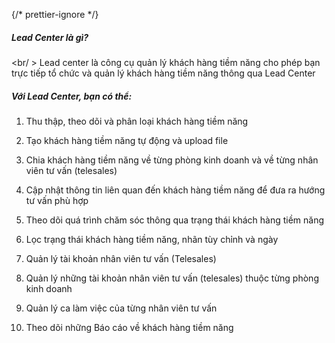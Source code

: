 {/* prettier-ignore */}
##### Lead Center là gì?

<br/ >
Lead center là công cụ quản lý khách hàng tiềm năng cho phép bạn trực tiếp tổ chức và quản lý khách hàng tiềm năng thông qua Lead Center

##### Với Lead Center, bạn có thể:

1. Thu thập, theo dõi và phân loại khách hàng tiềm năng

2. Tạo khách hàng tiềm năng tự động và upload file

3. Chia khách hàng tiềm năng về từng phòng kinh doanh và về từng nhân viên tư vấn (telesales)

4. Cập nhật thông tin liên quan đến khách hàng tiềm năng để đưa ra hướng tư vấn phù hợp

5. Theo dõi quá trình chăm sóc thông qua trạng thái khách hàng tiềm năng

6. Lọc trạng thái khách hàng tiềm năng, nhãn tùy chỉnh và ngày

7. Quản lý tài khoản nhân viên tư vấn (Telesales)

8. Quản lý những tài khoản nhân viên tư vấn (telesales) thuộc từng phòng kinh doanh

9. Quản lý ca làm việc của từng nhân viên tư vấn

10. Theo dõi những Báo cáo về khách hàng tiềm năng
